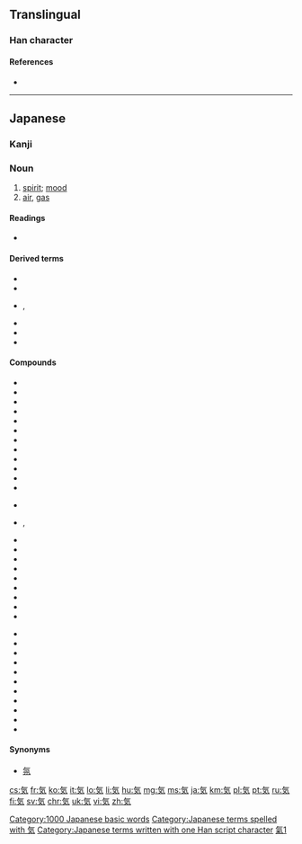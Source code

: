 {{also|气|氣|炁}}

==Translingual==
{{ja-forms|[[気]]|[[气]]|[[氣]]}}
{{stroke order|[[File:気-jbw.png|280px]]}}

===Han character===
{{Han char|rn=84|rad=气|as=02|sn=6|four=8041<sub>7</sub>|canj=人弓大 (ONK)|ids=⿹[[气]][[㐅]]}}

====References====
* {{Han ref|kx=0599.041|dkj=17046|dj=0990.170|hdz=32010.031|uh=6C17|ud=27671}}

----

==Japanese==
{{wikipedia|lang=ja}}

===Kanji===
{{ja-kanji|grade=1|rs=气02|style=s|kyu=氣}}

===Noun===
{{ja-noun|き|kyu=氣}}

# [[spirit]]; [[mood]]
# [[air]], [[gas]]

====Readings====
* {{ja-readings|goon=[[け]] (ke)|kanon=[[き]] (ki)|kun=[[いき]] (iki)}}

====Derived terms====
* {{ja-r|気がする|き が する}}
* {{ja-r|気を付けて|き を つけて}}
* {{ja-r|気に食わない|き に くわない}}, {{ja-r|気にくわない|き に くわない}}
* {{ja-r|気がある|き が ある}}
* {{ja-r|気になる|き に なる}}
* {{ja-r|気に入る|き に いる}}

====Compounds====
{{der-top3|Compounds}}
* {{ja-r|電気|でんき}}
* {{ja-r|土気|どき}}
* {{ja-r|怒気|どき}}
* {{ja-r|元気|げんき}}
* {{ja-r|本気|ほんき}}
* {{ja-r|意気|いき}}
* {{ja-r|陰気|いんき}}
* {{ja-r|邪気|じゃき}}
* {{ja-r|蒸気|じょうき|gloss=steam}}
* {{ja-r|火気|かき}}
* {{ja-r|風気|かざけ}}
* {{ja-r|気化|きか}}
{{der-mid3}}
* {{ja-r|鬼気|きき}}
* {{ja-r|気味|きみ}}, {{ja-r|気味|-ぎみ}}
* {{ja-r|気力|きりょく}}
* {{ja-r|気息|きそく}}
* {{ja-r|気体|きたい}}
* {{ja-r|空気|くうき}}
* {{ja-r|熱気|ねっき}}
* {{ja-r|眠気|ねむけ}}
* {{ja-r|冷気|れいき}}
* {{ja-r|霊気|れいき}}
* {{ja-r|殺気|さっき}}
{{der-mid3}}
* {{ja-r|生気|せいき}}
* {{ja-r|心気|しんき}}
* {{ja-r|神気|しんき}}
* {{ja-r|沼気|しょうき}}
* {{ja-r|水気|すいき}}
* {{ja-r|帯気音|たいきおん}}
* {{ja-r|天気|てんき}}
* {{ja-r|悪気|わるぎ}}
* {{ja-r|妖気|ようき}}
* {{ja-r|陽気|ようき}}
* {{ja-r|勇気|ゆうき}}
{{der-bottom}}

====Synonyms====
* {{sense|gas}} [[氛]]

[[Category:1000 Japanese basic words]]
[[Category:Japanese terms spelled with 気]]
[[Category:Japanese terms written with one Han script character]]

[[Category:CJKV characters simplified differently in Japan and China|氣1]]

[[cs:気]]
[[fr:気]]
[[ko:気]]
[[it:気]]
[[lo:気]]
[[li:気]]
[[hu:気]]
[[mg:気]]
[[ms:気]]
[[ja:気]]
[[km:気]]
[[pl:気]]
[[pt:気]]
[[ru:気]]
[[fi:気]]
[[sv:気]]
[[chr:気]]
[[uk:気]]
[[vi:気]]
[[zh:気]]